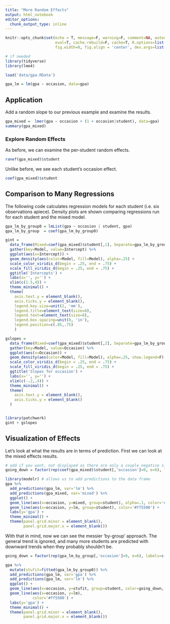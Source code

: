 ```yaml
---
title: "More Random Effects"
output: html_notebook
editor_options: 
  chunk_output_type: inline
---
```



```r
knitr::opts_chunk$set(echo = T, message=F, warning=F, comment=NA, autodep=F, 
                      eval=T, cache.rebuild=F, cache=T, R.options=list(width=120), 
                      fig.width=8, fig.align = 'center', dev.args=list(bg = 'transparent'), dev='svglite')
```

```r
# if needed
library(tidyverse)
library(lme4)

load('data/gpa.RData')

gpa_lm = lm(gpa ~ occasion, data=gpa)
```

## Application

Add a random slope to our previous example and examine the results.

```r
gpa_mixed =  lmer(gpa ~ occasion + (1 + occasion|student), data=gpa)
summary(gpa_mixed)
```

### Explore Random Effects

As before, we can examine the per-student random effects. 

```r
ranef(gpa_mixed)$student
```

Unlike before, we see each student's occasion effect.

```r
coef(gpa_mixed)$student
```


## Comparison to Many Regressions

The following code calculates regression models for each student (i.e. six observations apiece). Density plots are shown comparing regressions run for each student and the mixed model.

```r
gpa_lm_by_group0 = lmList(gpa ~ occasion | student, gpa)
gpa_lm_by_group  = coef(gpa_lm_by_group0)

gint = 
  data_frame(Mixed=coef(gpa_mixed)$student[,1], Separate=gpa_lm_by_group[,1]) %>% 
  gather(key=Model, value=Intercept) %>% 
  ggplot(aes(x=Intercept)) +
  geom_density(aes(color=Model, fill=Model), alpha=.25) +
  scale_color_viridis_d(begin = .25, end = .75) +
  scale_fill_viridis_d(begin = .25, end = .75) +
  ggtitle('Intercepts') +
  labs(x='', y='') +
  xlim(c(1.5,4)) +
  theme_minimal() +
  theme(
    axis.text.y = element_blank(),
    axis.ticks.y = element_blank(),
    legend.key.size=unit(2, 'mm'),
    legend.title=element_text(size=8),
    legend.text=element_text(size=8),
    legend.box.spacing=unit(0, 'in'),
    legend.position=c(.85,.75)
    )

gslopes = 
  data_frame(Mixed=coef(gpa_mixed)$student[,2], Separate=gpa_lm_by_group[,2]) %>% 
  gather(key=Model, value=Occasion) %>% 
  ggplot(aes(x=Occasion)) +
  geom_density(aes(color=Model, fill=Model), alpha=.25, show.legend=F) +
  scale_color_viridis_d(begin = .25, end = .75) +
  scale_fill_viridis_d(begin = .25, end = .75) +
  ggtitle('Slopes for occasion') +
  labs(x='', y='') +
  xlim(c(-.2,.4)) +
  theme_minimal() +
  theme(
    axis.text.y = element_blank(),
    axis.ticks.y = element_blank()
  )


library(patchwork)
gint + gslopes
```

## Visualization of Effects


Let's look at what the results are in terms of prediction. First we can look at the mixed effects results.

```r
# add if you want, not displayed as there are only a couple negative slopes
going_down = factor(rep(coef(gpa_mixed)$student[,'occasion']<0, e=6), labels=c('Up', 'Down'))

library(modelr) # allows us to add predictions to the data frame
gpa %>% 
  add_predictions(gpa_lm, var='lm') %>% 
  add_predictions(gpa_mixed, var='mixed') %>% 
  ggplot() + 
  geom_line(aes(x=occasion, y=mixed, group=student), alpha=.1, color='#00aaff') +
  geom_line(aes(x=occasion, y=lm, group=student), color='#ff5500') +
  labs(y='gpa') + 
  theme_minimal() +
  theme(panel.grid.minor = element_blank(),
        panel.grid.major.x = element_blank())
```

With that in mind, now we can see the messier 'by-group' approach.  The general trend is ignored, and many more students are predicted with downward trends when they probably shouldn't be.

```r
going_down = factor(rep(gpa_lm_by_group[,'occasion']<0, e=6), labels=c('Upward', 'Downward'))

gpa %>% 
  mutate(stufit=fitted(gpa_lm_by_group0)) %>% 
  add_predictions(gpa_lm, var='gpa') %>% 
  add_predictions(gpa_lm, var='lm') %>% 
  ggplot() +
  geom_line(aes(x=occasion, y=stufit, group=student, color=going_down, alpha = going_down)) +
  geom_line(aes(x=occasion, y=lm), 
            color='#ff5500') +
  labs(y='gpa') + 
  theme_minimal() +
  theme(panel.grid.minor = element_blank(),
        panel.grid.major.x = element_blank())
```

